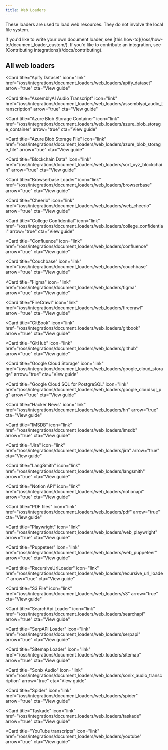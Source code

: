 ```yaml
---
title: Web Loaders
---
```


These loaders are used to load web resources. They do not involve the local file system.

<Info>
If you'd like to write your own document loader, see [this how-to](/oss/how-to/document_loader_custom/). If you'd like to contribute an integration, see [Contributing integrations](/docs/contributing).
</Info>

## All web loaders

<Columns cols={3}>
<Card
  title="AirtableLoader"
  icon="link"
  href="/oss/integrations/document_loaders/web_loaders/airtable"
  arrow="true"
  cta="View guide"
>
</Card>

<Card
  title="Apify Dataset"
  icon="link"
  href="/oss/integrations/document_loaders/web_loaders/apify_dataset"
  arrow="true"
  cta="View guide"
>
</Card>

<Card
  title="AssemblyAI Audio Transcript"
  icon="link"
  href="/oss/integrations/document_loaders/web_loaders/assemblyai_audio_transcription"
  arrow="true"
  cta="View guide"
>
</Card>

<Card
  title="Azure Blob Storage Container"
  icon="link"
  href="/oss/integrations/document_loaders/web_loaders/azure_blob_storage_container"
  arrow="true"
  cta="View guide"
>
</Card>

<Card
  title="Azure Blob Storage File"
  icon="link"
  href="/oss/integrations/document_loaders/web_loaders/azure_blob_storage_file"
  arrow="true"
  cta="View guide"
>
</Card>

<Card
  title="Blockchain Data"
  icon="link"
  href="/oss/integrations/document_loaders/web_loaders/sort_xyz_blockchain"
  arrow="true"
  cta="View guide"
>
</Card>

<Card
  title="Browserbase Loader"
  icon="link"
  href="/oss/integrations/document_loaders/web_loaders/browserbase"
  arrow="true"
  cta="View guide"
>
</Card>

<Card
  title="Cheerio"
  icon="link"
  href="/oss/integrations/document_loaders/web_loaders/web_cheerio"
  arrow="true"
  cta="View guide"
>
</Card>

<Card
  title="College Confidential"
  icon="link"
  href="/oss/integrations/document_loaders/web_loaders/college_confidential"
  arrow="true"
  cta="View guide"
>
</Card>

<Card
  title="Confluence"
  icon="link"
  href="/oss/integrations/document_loaders/web_loaders/confluence"
  arrow="true"
  cta="View guide"
>
</Card>

<Card
  title="Couchbase"
  icon="link"
  href="/oss/integrations/document_loaders/web_loaders/couchbase"
  arrow="true"
  cta="View guide"
>
</Card>

<Card
  title="Figma"
  icon="link"
  href="/oss/integrations/document_loaders/web_loaders/figma"
  arrow="true"
  cta="View guide"
>
</Card>

<Card
  title="FireCrawl"
  icon="link"
  href="/oss/integrations/document_loaders/web_loaders/firecrawl"
  arrow="true"
  cta="View guide"
>
</Card>

<Card
  title="GitBook"
  icon="link"
  href="/oss/integrations/document_loaders/web_loaders/gitbook"
  arrow="true"
  cta="View guide"
>
</Card>

<Card
  title="GitHub"
  icon="link"
  href="/oss/integrations/document_loaders/web_loaders/github"
  arrow="true"
  cta="View guide"
>
</Card>

<Card
  title="Google Cloud Storage"
  icon="link"
  href="/oss/integrations/document_loaders/web_loaders/google_cloud_storage"
  arrow="true"
  cta="View guide"
>
</Card>

<Card
  title="Google Cloud SQL for PostgreSQL"
  icon="link"
  href="/oss/integrations/document_loaders/web_loaders/google_cloudsql_pg"
  arrow="true"
  cta="View guide"
>
</Card>

<Card
  title="Hacker News"
  icon="link"
  href="/oss/integrations/document_loaders/web_loaders/hn"
  arrow="true"
  cta="View guide"
>
</Card>

<Card
  title="IMSDB"
  icon="link"
  href="/oss/integrations/document_loaders/web_loaders/imsdb"
  arrow="true"
  cta="View guide"
>
</Card>

<Card
  title="Jira"
  icon="link"
  href="/oss/integrations/document_loaders/web_loaders/jira"
  arrow="true"
  cta="View guide"
>
</Card>

<Card
  title="LangSmith"
  icon="link"
  href="/oss/integrations/document_loaders/web_loaders/langsmith"
  arrow="true"
  cta="View guide"
>
</Card>

<Card
  title="Notion API"
  icon="link"
  href="/oss/integrations/document_loaders/web_loaders/notionapi"
  arrow="true"
  cta="View guide"
>
</Card>

<Card
  title="PDF files"
  icon="link"
  href="/oss/integrations/document_loaders/web_loaders/pdf"
  arrow="true"
  cta="View guide"
>
</Card>

<Card
  title="Playwright"
  icon="link"
  href="/oss/integrations/document_loaders/web_loaders/web_playwright"
  arrow="true"
  cta="View guide"
>
</Card>

<Card
  title="Puppeteer"
  icon="link"
  href="/oss/integrations/document_loaders/web_loaders/web_puppeteer"
  arrow="true"
  cta="View guide"
>
</Card>

<Card
  title="RecursiveUrlLoader"
  icon="link"
  href="/oss/integrations/document_loaders/web_loaders/recursive_url_loader"
  arrow="true"
  cta="View guide"
>
</Card>

<Card
  title="S3 File"
  icon="link"
  href="/oss/integrations/document_loaders/web_loaders/s3"
  arrow="true"
  cta="View guide"
>
</Card>

<Card
  title="SearchApi Loader"
  icon="link"
  href="/oss/integrations/document_loaders/web_loaders/searchapi"
  arrow="true"
  cta="View guide"
>
</Card>

<Card
  title="SerpAPI Loader"
  icon="link"
  href="/oss/integrations/document_loaders/web_loaders/serpapi"
  arrow="true"
  cta="View guide"
>
</Card>

<Card
  title="Sitemap Loader"
  icon="link"
  href="/oss/integrations/document_loaders/web_loaders/sitemap"
  arrow="true"
  cta="View guide"
>
</Card>

<Card
  title="Sonix Audio"
  icon="link"
  href="/oss/integrations/document_loaders/web_loaders/sonix_audio_transcription"
  arrow="true"
  cta="View guide"
>
</Card>

<Card
  title="Spider"
  icon="link"
  href="/oss/integrations/document_loaders/web_loaders/spider"
  arrow="true"
  cta="View guide"
>
</Card>

<Card
  title="Taskade"
  icon="link"
  href="/oss/integrations/document_loaders/web_loaders/taskade"
  arrow="true"
  cta="View guide"
>
</Card>

<Card
  title="YouTube transcripts"
  icon="link"
  href="/oss/integrations/document_loaders/web_loaders/youtube"
  arrow="true"
  cta="View guide"
>
</Card>
</Columns>
